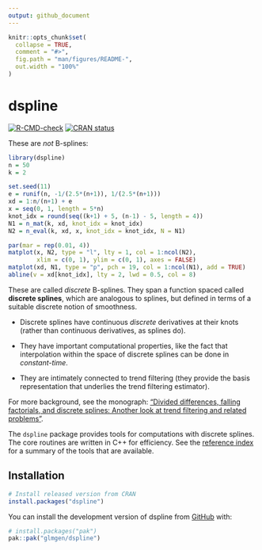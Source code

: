 ```yaml
---
output: github_document
---
```


<!-- README.md is generated from README.Rmd. -->

```r
knitr::opts_chunk$set(
  collapse = TRUE,
  comment = "#>",
  fig.path = "man/figures/README-",
  out.width = "100%"
)
```

# dspline

<!-- badges: start -->
[![R-CMD-check](https://github.com/glmgen/dspline/actions/workflows/R-CMD-check.yaml/badge.svg)](https://github.com/glmgen/dspline/actions/workflows/R-CMD-check.yaml)
[![CRAN status](https://www.r-pkg.org/badges/version/dspline)](https://CRAN.R-project.org/package=dspline)
<!-- badges: end -->

These are *not* B-splines:

```r
library(dspline)
n = 50
k = 2

set.seed(11)
e = runif(n, -1/(2.5*(n+1)), 1/(2.5*(n+1)))
xd = 1:n/(n+1) + e
x = seq(0, 1, length = 5*n)
knot_idx = round(seq((k+1) + 5, (n-1) - 5, length = 4))
N1 = n_mat(k, xd, knot_idx = knot_idx)
N2 = n_eval(k, xd, x, knot_idx = knot_idx, N = N1)

par(mar = rep(0.01, 4))
matplot(x, N2, type = "l", lty = 1, col = 1:ncol(N2), 
        xlim = c(0, 1), ylim = c(0, 1), axes = FALSE)
matplot(xd, N1, type = "p", pch = 19, col = 1:ncol(N1), add = TRUE)
abline(v = xd[knot_idx], lty = 2, lwd = 0.5, col = 8)
```

These are called *discrete* B-splines. They span a function spaced called
**discrete splines**, which are analogous to splines, but defined in terms of 
a suitable discrete notion of smoothness. 

- Discrete splines have continuous *discrete* derivatives at their knots (rather
  than continuous derivatives, as splines do). 

- They have important computational properties, like the fact that interpolation
within the space of discrete splines can be done in *constant-time*. 

- They are intimately connected to trend filtering (they provide the basis
  representation that underlies the trend filtering estimator). 

For more background, see the monograph:
  ["Divided differences, falling factorials, and discrete splines:
  Another look at trend filtering and related
  problems"](https://www.stat.berkeley.edu/~ryantibs/papers/dspline.pdf).

The `dspline` package provides tools for computations with discrete splines. The
core routines are written in C++ for efficiency. See the
[reference index](https://glmgen.github.io/dspline/reference/index.html) for a
summary of the tools that are available.


## Installation

``` r
# Install released version from CRAN
install.packages("dspline")
```

You can install the development version of dspline from 
[GitHub](https://github.com/) with:

``` r
# install.packages("pak")
pak::pak("glmgen/dspline")
```
